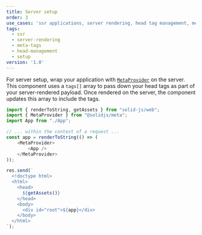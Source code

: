 ```yaml
---
title: Server setup
order: 3
use_cases: 'ssr applications, server rendering, head tag management, metaprovider setup'
tags:
  - ssr
  - server-rendering
  - meta-tags
  - head-management
  - setup
version: '1.0'
---
```


For server setup, wrap your application with [`MetaProvider`](/solid-meta/reference/meta/metaprovider) on the server.
This component uses a `tags[]` array to pass down your head tags as part of your server-rendered payload.
Once rendered on the server, the component updates this array to include the tags.

```js
import { renderToString, getAssets } from "solid-js/web";
import { MetaProvider } from "@solidjs/meta";
import App from "./App";

// ... within the context of a request ...
const app = renderToString(() => (
	<MetaProvider>
		<App />
	</MetaProvider>
));

res.send(`
  <!doctype html>
  <html>
    <head>
      ${getAssets()}
    </head>
    <body>
      <div id="root">${app}</div>
    </body>
  </html>
`);
```
